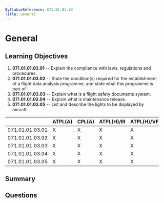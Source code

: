 ```yaml
---
SyllabusReference: 071.01.01.03
Title: General
---
```


# General

## Learning Objectives

1. **071.01.01.03.01** -- Explain the compliance with laws, regulations and
   procedures.
2. **071.01.01.03.02** -- State the condition(s) required for the establishment
   of a flight data analysis programme, and state what this programme is part
   of.
3. **071.01.01.03.03** -- Explain what is a flight safety documents system.
4. **071.01.01.03.04** -- Explain what is maintenance release.
5. **071.01.01.03.05** -- List and describe the lights to be displayed by
   aircraft.

|                 | ATPL(A) | CPL(A) | ATPL(H)/IR | ATPL(H)/VFR | CPL(H) | IR  | CBIR(A) |
| --------------- | ------- | ------ | ---------- | ----------- | ------ | --- | ------- |
| 071.01.01.03.01 | X       | X      | X          | X           | X      |     |         |
| 071.01.01.03.02 | X       | X      | X          | X           | X      |     |         |
| 071.01.01.03.03 | X       | X      | X          | X           | X      |     |         |
| 071.01.01.03.04 | X       | X      | X          | X           | X      |     |         |
| 071.01.01.03.05 | X       | X      | X          | X           | X      |     |         |

## Summary

## Questions
